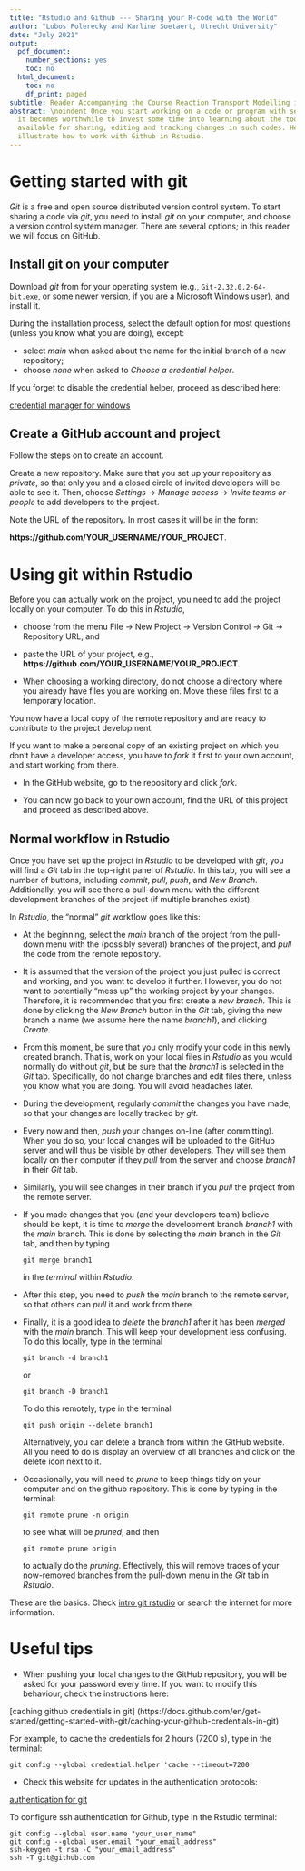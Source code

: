```yaml
---
title: "Rstudio and Github --- Sharing your R-code with the World"
author: "Lubos Polerecky and Karline Soetaert, Utrecht University"
date: "July 2021"
output:
  pdf_document:
    number_sections: yes
    toc: no
  html_document:
    toc: no
    df_print: paged
subtitle: Reader Accompanying the Course Reaction Transport Modelling in the Hydrosphere
abstract: \noindent Once you start working on a code or program with several people,
  it becomes worthwhile to invest some time into learning about the tools that are
  available for sharing, editing and tracking changes in such codes. Here, we briefly
  illustrate how to work with Github in Rstudio.
---
```


# Getting started with git

*Git* is a free and open source distributed version control system.  To start sharing a code via *git*, you need to install *git* on your computer, and choose a version control system manager. There are several options; in this reader we will focus on GitHub.

## Install git on your computer

Download *git* from \url{https://git-scm.com/downloads} for your operating system (e.g., ``Git-2.32.0.2-64-bit.exe``, or some newer version, if you are a Microsoft Windows user), and install it. 

During the installation process, select the default option for most questions (unless you know what you are doing), except:

  - select *main* when asked about the name for the initial branch of a new repository;
  - choose *none* when asked to *Choose a credential helper*.
  
If you forget to disable the credential helper, proceed as described here:

[credential manager for windows](https://stackoverflow.com/questions/37182847/how-to-disable-git-credential-manager-for-windows)
  
## Create a GitHub account and project

Follow the steps on \url{https://github.com/} to create an account.

Create a new repository. Make sure that you set up your repository as *private*, so that only you and a closed circle of invited developers will be able to see it. Then, choose *Settings* $\rightarrow$ *Manage access* $\rightarrow$ *Invite teams or people* to add developers to the project. 

Note the URL of the repository. In most cases it will be in the form:

**https://github.com/YOUR_USERNAME/YOUR_PROJECT**.

# Using git within Rstudio

Before you can actually work on the project, you need to add the project locally on your computer. To do this in *Rstudio*, 

* choose from the menu File $\rightarrow$ New Project $\rightarrow$ Version Control $\rightarrow$ Git $\rightarrow$ Repository URL, and

* paste the URL of your project, e.g., **https://github.com/YOUR_USERNAME/YOUR_PROJECT**.

* When choosing a working directory, do not choose a directory where you already have files you are working on. Move these files first to a temporary location.

You now have a local copy of the remote repository and are ready to contribute to the project development.

If you want to make a personal copy of an existing project on which you don't have a developer access, you have to *fork* it first to your own account, and start working from there. 

* In the GitHub website, go to the repository and click *fork*.

* You can now go back to your own account, find the URL of this project and proceed as described above.

## Normal workflow in Rstudio

Once you have set up the project in *Rstudio* to be developed with *git*, you will find a *Git* tab in the top-right panel of *Rstudio*. In this tab, you will see a number of buttons, including *commit*, *pull*, *push*, and *New Branch*. Additionally, you will see there a pull-down menu with the different development branches of the project (if multiple branches exist). 

In *Rstudio*, the "normal" *git* workflow goes like this:

- At the beginning, select the *main* branch of the project from the pull-down menu with the (possibly several) branches of the project, and *pull* the code from the remote repository.

- It is assumed that the version of the project you just pulled is correct and working, and you want to develop it further. However, you do not want to potentially "mess up" the working project by your changes. Therefore, it is recommended that you first create a *new branch*. This is done by clicking the *New Branch* button in the *Git* tab, giving the new branch a name (we assume here the name *branch1*), and clicking *Create*.

- From this moment, be sure that you only modify your code in this newly created branch. That is, work on your local files in *Rstudio* as you would normally do without *git*, but be sure that the *branch1* is selected in the *Git* tab. Specifically, do not change branches and edit files there, unless you know what you are doing. You will avoid headaches later.

- During the development, regularly *commit* the changes you have made, so that your changes are locally tracked by *git.*

- Every now and then, *push* your changes on-line (after committing). When you do so, your local changes will be uploaded to the GitHub server and will thus be visible by other developers. They will see them locally on their computer if they *pull* from the server and choose *branch1* in their *Git* tab.

- Similarly, you will see changes in their branch if you *pull* the project from the remote server.

- If you made changes that you (and your developers team) believe should be kept, it is time to *merge* the development branch *branch1* with the *main* branch. This is done by selecting the *main* branch in the *Git* tab, and then by typing 

  ``git merge branch1``

  in the *terminal* within *Rstudio*.\footnote{You can find the terminal in the lower-left tab of \emph{Rstudio}. Do not confuse the terminal with the R-console.}

- After this step, you need to *push* the *main* branch to the remote server, so that others can *pull* it and work from there.

- Finally, it is a good idea to *delete* the *branch1* after it has been *merged* with the *main* branch. This will keep your development less confusing. To do this locally, type in the terminal

  ``git branch -d branch1``

  or 

  ``git branch -D branch1``
  
  To do this remotely, type in the terminal
  
  ``git push origin --delete branch1``
  
  Alternatively, you can delete a branch from within the GitHub website. All you need to do is display an overview of all branches and click on the delete icon next to it.

- Occasionally, you will need to *prune* to keep things tidy on your computer and on the github repository. This is done by typing in the terminal:

  ``git remote prune -n origin``
  
  to see what will be *pruned*, and then
  
  ``git remote prune origin``

  to actually do the *pruning*. Effectively, this will remove traces of your now-removed branches from the pull-down menu in the *Git* tab in *Rstudio*.

These are the basics. Check 
[intro git rstudio](https://r-bio.github.io/intro-git-rstudio/) 
or search the internet for more information.

# Useful tips

* When pushing your local changes to the GitHub repository, you will be asked for your password every time. If you want to modify this behaviour, check the instructions here: 

[caching github credentials in git] (https://docs.github.com/en/get-started/getting-started-with-git/caching-your-github-credentials-in-git)

  For example, to cache the credentials for 2 hours (7200 s), type in the terminal:

  ``git config --global credential.helper 'cache --timeout=7200'``

* Check this website for updates in the authentication protocols:

[authentication for git](https://github.blog/2020-12-15-token-authentication-requirements-for-git-operations/)

  To configure ssh authentication for Github, type in the Rstudio terminal:
```
git config --global user.name "your_user_name"
git config --global user.email "your_email_address"
ssh-keygen -t rsa -C "your_email_address"
ssh -T git@github.com
```
